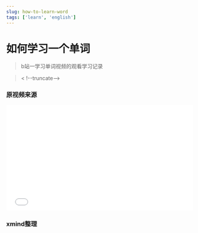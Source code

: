 ```yaml
---
slug: how-to-learn-word
tags: ['learn', 'english']
---
```



# 如何学习一个单词

> b站一学习单词视频的观看学习记录

> < !--truncate-->

### 原视频来源
<iframe
  src="//player.bilibili.com/player.html?aid=952783865&bvid=BV1ns4y1A7fj&cid=1112237672&page=1"
  scrolling="no"
  border="0"
  frameborder="no"
  framespacing="0"
  allowfullscreen="true"
  width="500px"
  height="282px"
></iframe>

### xmind整理
<XmindView
  width="100%"
  height="70vh"
  url="https://s.newscdn.cn/akong/xmind/how-to-learn-a-word.xmind"
/>
